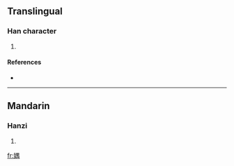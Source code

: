 ==Translingual==

===Han character===
{{Han char|rn=38|rad=女|as=09|sn=12|four=|canj=女田中月 (VWLB)}}

# {{defn|Han|sort=女09}}

====References====
* {{Han ref|kx=0266.100|dkj=06471|dj=0533.170|hdz=21065.060|uh=5A80|ud=23168}}

----

==Mandarin==

===Hanzi===
{{cmn-hanzi|pin=[[yú]] ([[yu2]])|wg=yü<sup>2</sup>}}

# {{defn|Mandarin|sort=女09}}

[[fr:媀]]